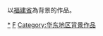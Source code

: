 以[[福建省|福建省]]為背景的作品。

{{中國行政區劃分類導航|背景作品}}

[[Category:福建文化|*]]
[[Category:中國各省背景作品|F]]
[[Category:华东地区背景作品‎|Category:华东地区背景作品‎]]